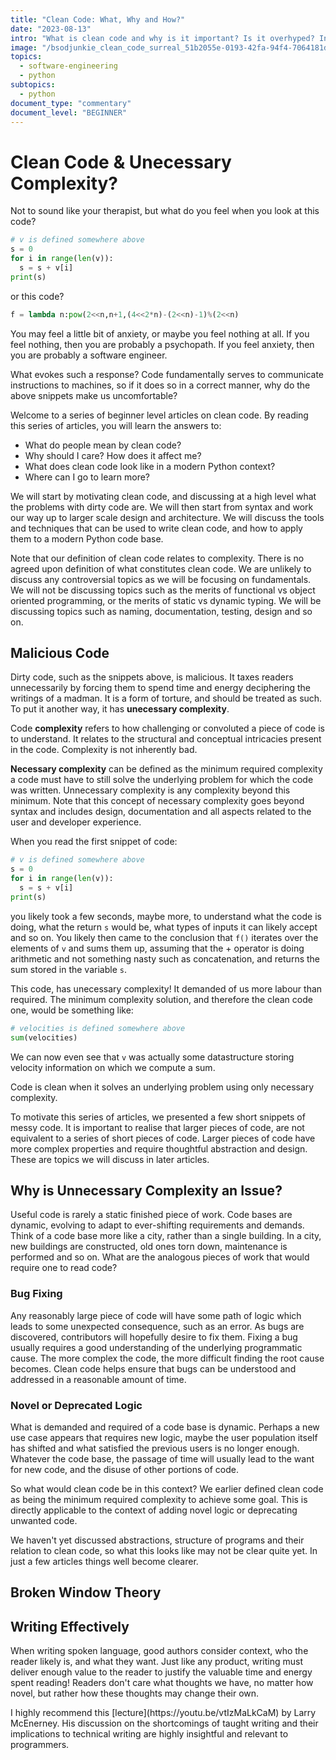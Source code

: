 ```yaml
---
title: "Clean Code: What, Why and How?"
date: "2023-08-13"
intro: "What is clean code and why is it important? Is it overhyped? In this article we dive into what is meant by clean code and why anyone should care."
image: "/bsodjunkie_clean_code_surreal_51b2055e-0193-42fa-94f4-7064181d4c21.png"
topics:
  - software-engineering
  - python
subtopics:
  - python
document_type: "commentary"
document_level: "BEGINNER"
---
```


<QuoteComponent
  author="Harold Abelson, co-author of"
  text="Programs must be written for people to read, and only incidentally for machines to execute."
  source="Structure and Interpretation of Computer Programs"
/>

# Clean Code & Unecessary Complexity?

Not to sound like your therapist, but what do you feel when you look at this code?

```python
# v is defined somewhere above
s = 0
for i in range(len(v)):
  s = s + v[i]
print(s)
```

or this code?

```python
f = lambda n:pow(2<<n,n+1,(4<<2*n)-(2<<n)-1)%(2<<n)
```

You may feel a little bit of anxiety, or maybe you feel nothing at all. If you feel nothing, then you are probably a psychopath. If you feel anxiety, then you are probably a software engineer.

What evokes such a response? Code fundamentally serves to communicate instructions to machines, so if it does so in a correct manner, why do the above snippets make us uncomfortable?

Welcome to a series of beginner level articles on clean code. By reading this series of articles, you will learn the answers to:

- What do people mean by clean code?
- Why should I care? How does it affect me?
- What does clean code look like in a modern Python context?
- Where can I go to learn more?

We will start by motivating clean code, and discussing at a high level what the problems with dirty code are. We will then start from syntax and work our way up to larger scale design and architecture. We will discuss the tools and techniques that can be used to write clean code, and how to apply them to a modern Python code base.

<NoticeBox notice="What is our definition of clean code?" noticeType="note">
  Note that our definition of clean code relates to complexity. There is no
  agreed upon definition of what constitutes clean code. We are unlikely to
  discuss any controversial topics as we will be focusing on fundamentals. We
  will not be discussing topics such as the merits of functional vs object
  oriented programming, or the merits of static vs dynamic typing. We will be
  discussing topics such as naming, documentation, testing, design and so on.
</NoticeBox>

## Malicious Code

Dirty code, such as the snippets above, is malicious. It taxes readers unnecessarily by forcing them to spend time and energy deciphering the writings of a madman. It is a form of torture, and should be treated as such. To put it another way, it has **unecessary complexity**.

Code **complexity** refers to how challenging or convoluted a piece of code is to understand. It relates to the structural and conceptual intricacies present in the code. Complexity is not inherently bad.

**Necessary complexity** can be defined as the minimum required complexity a code must have to still solve the underlying problem for which the code was written. Unnecessary complexity is any complexity beyond this minimum. Note that this concept of necessary complexity goes beyond syntax and includes design, documentation and all aspects related to the user and developer experience.

When you read the first snippet of code:

```python
# v is defined somewhere above
s = 0
for i in range(len(v)):
  s = s + v[i]
print(s)
```

you likely took a few seconds, maybe more, to understand what the code is doing, what the return `s` would be, what types of inputs it can likely accept and so on. You likely then came to the conclusion that `f()` iterates over the elements of `v` and sums them up, assuming that the + operator is doing arithmetic and not something nasty such as concatenation, and returns the sum stored in the variable `s`.

This code, has unecessary complexity! It demanded of us more labour than required. The minimum complexity solution, and therefore the clean code one, would be something like:

```python
# velocities is defined somewhere above
sum(velocities)
```

We can now even see that `v` was actually some datastructure storing velocity information on which we compute a sum.

Code is clean when it solves an underlying problem using only necessary complexity.

<NoticeBox notice="Clean Code is more than you might think!" noticeType="note">
  To motivate this series of articles, we presented a few short snippets of
  messy code. It is important to realise that larger pieces of code, are not
  equivalent to a series of short pieces of code. Larger pieces of code have
  more complex properties and require thoughtful abstraction and design. These
  are topics we will discuss in later articles.
</NoticeBox>

## Why is Unnecessary Complexity an Issue?

Useful code is rarely a static finished piece of work. Code bases are dynamic, evolving to adapt to ever-shifting requirements and demands. Think of a code base more like a city, rather than a single building. In a city, new buildings are constructed, old ones torn down, maintenance is performed and so on. What are the analogous pieces of work that would require one to read code?

### Bug Fixing

Any reasonably large piece of code will have some path of logic which leads to some unexpected consequence, such as an error. As bugs are discovered, contributors will hopefully desire to fix them. Fixing a bug usually requires a good understanding of the underlying programmatic cause. The more complex the code, the more difficult finding the root cause becomes. Clean code helps ensure that bugs can be understood and addressed in a reasonable amount of time.

### Novel or Deprecated Logic

What is demanded and required of a code base is dynamic. Perhaps a new use case appears that requires new logic, maybe the user population itself has shifted and what satisfied the previous users is no longer enough. Whatever the code base, the passage of time will usually lead to the want for new code, and the disuse of other portions of code.

So what would clean code be in this context? We earlier defined clean code as being the minimum required complexity to achieve some goal. This is directly applicable to the context of adding novel logic or deprecating unwanted code.

We haven't yet discussed abstractions, structure of programs and their relation to clean code, so what this looks like may not be clear quite yet. In just a few articles things well become clearer.

## Broken Window Theory

## Writing Effectively

<QuoteComponent
  author="Larry McEnerney"
  text="What is professional writing? It's not conveying your ideas to your readers. It's changing their ideas. Nobody cares what ideas you have."
  source="The Craft of Writing Effectively"
/>

When writing spoken language, good authors consider context, who the reader likely is, and what they want. Just like any product, writing must deliver enough value to the reader to justify the valuable time and energy spent reading! Readers don't care what thoughts we have, no matter how novel, but rather how these thoughts may change their own.

<NoticeBox notice="The Craft of Writing Effectively" noticeType="note">
  I highly recommend this [lecture](https://youtu.be/vtIzMaLkCaM) by Larry
  McEnerney. His discussion on the shortcomings of taught writing and their
  implications to technical writing are highly insightful and relevant to
  programmers.
</NoticeBox>
